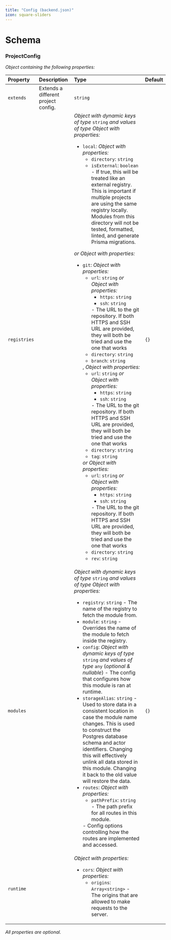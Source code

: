 ```yaml
---
title: "Config (backend.json)"
icon: square-sliders
---
```


# Schema



### ProjectConfig

_Object containing the following properties:_

| Property     | Description                         | Type                                                                                                                                                                                                                                                                                                                                                                                                                                                                                                                                                                                                                                                                                                                                                                                                                                                                                                                                                                                                                                                                                                                                                                                                                                                                                                                                                                                                                                                                                                                                                 | Default |
| :----------- | :---------------------------------- | :--------------------------------------------------------------------------------------------------------------------------------------------------------------------------------------------------------------------------------------------------------------------------------------------------------------------------------------------------------------------------------------------------------------------------------------------------------------------------------------------------------------------------------------------------------------------------------------------------------------------------------------------------------------------------------------------------------------------------------------------------------------------------------------------------------------------------------------------------------------------------------------------------------------------------------------------------------------------------------------------------------------------------------------------------------------------------------------------------------------------------------------------------------------------------------------------------------------------------------------------------------------------------------------------------------------------------------------------------------------------------------------------------------------------------------------------------------------------------------------------------------------------------------------------------- | :------ |
| `extends`    | Extends a different project config. | `string`                                                                                                                                                                                                                                                                                                                                                                                                                                                                                                                                                                                                                                                                                                                                                                                                                                                                                                                                                                                                                                                                                                                                                                                                                                                                                                                                                                                                                                                                                                                                             |         |
| `registries` |                                     | _Object with dynamic keys of type_ `string` _and values of type_ _Object with properties:_<ul><li>`local`: _Object with properties:_<ul><li>`directory`: `string`</li><li>`isExternal`: `boolean` - If true, this will be treated like an external registry. This is important if multiple projects are using the same registry locally. Modules from this directory will not be tested, formatted, linted, and generate Prisma migrations.</li></ul></li></ul> _or_ _Object with properties:_<ul><li>`git`: _Object with properties:_<ul><li>`url`: `string` _or_ _Object with properties:_<ul><li>`https`: `string`</li><li>`ssh`: `string`</li></ul> - The URL to the git repository. If both HTTPS and SSH URL are provided, they will both be tried and use the one that works</li><li>`directory`: `string`</li><li>`branch`: `string`</li></ul>, _Object with properties:_<ul><li>`url`: `string` _or_ _Object with properties:_<ul><li>`https`: `string`</li><li>`ssh`: `string`</li></ul> - The URL to the git repository. If both HTTPS and SSH URL are provided, they will both be tried and use the one that works</li><li>`directory`: `string`</li><li>`tag`: `string`</li></ul> _or_ _Object with properties:_<ul><li>`url`: `string` _or_ _Object with properties:_<ul><li>`https`: `string`</li><li>`ssh`: `string`</li></ul> - The URL to the git repository. If both HTTPS and SSH URL are provided, they will both be tried and use the one that works</li><li>`directory`: `string`</li><li>`rev`: `string`</li></ul></li></ul> | `{}`    |
| `modules`    |                                     | _Object with dynamic keys of type_ `string` _and values of type_ _Object with properties:_<ul><li>`registry`: `string` - The name of the registry to fetch the module from.</li><li>`module`: `string` - Overrides the name of the module to fetch inside the registry.</li><li>`config`: _Object with dynamic keys of type_ `string` _and values of type_ `any` (_optional & nullable_) - The config that configures how this module is ran at runtime.</li><li>`storageAlias`: `string` - Used to store data in a consistent location in case the module name changes. This is used to construct the Postgres database schema and actor identifiers. Changing this will effectively unlink all data stored in this module. Changing it back to the old value will restore the data.</li><li>`routes`: _Object with properties:_<ul><li>`pathPrefix`: `string` - The path prefix for all routes in this module.</li></ul> - Config options controlling how the routes are implemented and accessed.</li></ul>                                                                                                                                                                                                                                                                                                                                                                                                                                                                                                                                       | `{}`    |
| `runtime`    |                                     | _Object with properties:_<ul><li>`cors`: _Object with properties:_<ul><li>`origins`: `Array<string>` - The origins that are allowed to make requests to the server.</li></ul></li></ul>                                                                                                                                                                                                                                                                                                                                                                                                                                                                                                                                                                                                                                                                                                                                                                                                                                                                                                                                                                                                                                                                                                                                                                                                                                                                                                                                                              |         |

_All properties are optional._

